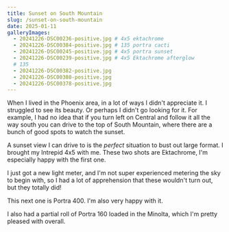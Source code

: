 ```yaml
---
title: Sunset on South Mountain
slug: /sunset-on-south-mountain
date: 2025-01-11
galleryImages:
  - 20241226-DSC00236-positive.jpg # 4x5 ektachrome
  - 20241226-DSC00384-positive.jpg # 135 portra cacti
  - 20241226-DSC00245-positive.jpg # 4x5 portra sunset
  - 20241226-DSC00239-positive.jpg # 4x5 Ektachrome afterglow
  # 135
  - 20241226-DSC00382-positive.jpg
  - 20241226-DSC00380-positive.jpg
  - 20241226-DSC00378-positive.jpg
---
```


When I lived in the Phoenix area, in a lot of ways I didn't appreciate it. I
struggled to see its beauty. Or perhaps I didn't go looking for it. For example,
I had no idea that if you turn left on Central and follow it all the way south
you can drive to the top of South Mountain, where there are a bunch of good
spots to watch the sunset.

A sunset view I can drive to is the _perfect_ situation to bust out large format.
I brought my Intrepid 4x5 with me. These two shots are Ektachrome, I'm especially 
happy with the first one.

<PostImageGroup>
  <PostImage alt="Ektachrome Sunset" props={props} index={0} />
  <PostImage alt="Ektachrome afterglow" props={props} index={3} />
</PostImageGroup>

I just got a new light meter, and I'm not super experienced metering
the sky to begin with, so I had a lot of apprehension that these wouldn't turn out, but
they totally did!

This next one is Portra 400. I'm also very happy with it.

<PostImageGroup>
  <PostImage alt="Portra 400 Sunset" props={props} index={2} />
</PostImageGroup>

I also had a partial roll of Portra 160 loaded in the Minolta, which I'm pretty pleased with overall.

<PostImageGroup>
  <PostImage
    alt="Sunset flares into the camera over mountainous desert and backlit saguaro"
    props={props}
    index={1}
  />
  <PostImage alt="Portra 160" props={props} index={5} />
  <PostImage alt="Portra 160" props={props} index={4} />
  <PostImage alt="Portra 160" props={props} index={6} />
</PostImageGroup>
